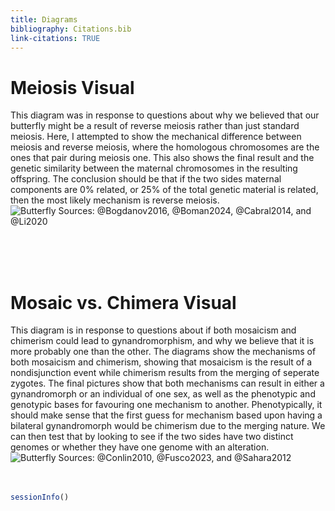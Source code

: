 ```yaml
---
title: Diagrams
bibliography: Citations.bib
link-citations: TRUE
---
```

# Meiosis Visual
This diagram was in response to questions about why we believed that our butterfly might be a result of reverse meiosis rather than just standard meiosis. Here, I attempted to show the mechanical difference between meiosis and reverse meiosis, where the homologous chromosomes are the ones that pair during meiosis one. This also shows the final result and the genetic similarity between the maternal chromosomes in the resulting offspring. The conclusion should be that if the two sides maternal components are 0% related, or 25% of the total genetic material is related, then the most likely mechanism is reverse meiosis.
<br>
![Butterfly](Images/meiosis.png)
Sources: @Bogdanov2016, @Boman2024, @Cabral2014, and @Li2020



<br>
<br>
<br>

# Mosaic vs. Chimera Visual
This diagram is in response to questions about if both mosaicism and chimerism could lead to gynandromorphism, and why we believe that it is more probably one than the other. The diagrams show the mechanisms of both mosaicism and chimerism, showing that mosaicism is the result of a nondisjunction event while chimerism results from the merging of seperate zygotes. The final pictures show that both mechanisms can result in either a gynandromorph or an individual of one sex, as well as the phenotypic and genotypic bases for favouring one mechanism to another. Phenotypically, it should make sense that the first guess for mechanism based upon having a bilateral gynandromorph would be chimerism due to the merging nature. We can then test that by looking to see if the two sides have two distinct genomes or whether they have one genome with an alteration.
<br>
![Butterfly](Images/chimera_draft.png)
Sources: @Conlin2010, @Fusco2023, and @Sahara2012
<br>
<br>
<br>

<div id="refs"></div>

```r
sessionInfo()
```

